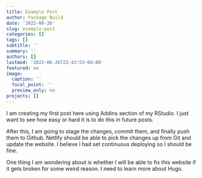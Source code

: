```yaml
---
title: Example Post
author: Package Build
date: '2022-06-26'
slug: example-post
categories: []
tags: []
subtitle: ''
summary: ''
authors: []
lastmod: '2022-06-26T22:43:53-04:00'
featured: no
image:
  caption: ''
  focal_point: ''
  preview_only: no
projects: []
---
```

I am creating my first post here using Addins section of my RStudio. I just want to see how easy or hard it is to do this in future posts. 

After this, I am going to stage the changes, commit them, and finally push them to Github. Netlify should be able to pick the changes up from Git and update the website. I believe I had set continuous deploying so I should be fine.

One thing I am wondering about is whether I will be able to fix this website if it gets broken for some weird reason. I need to learn more about Hugo.